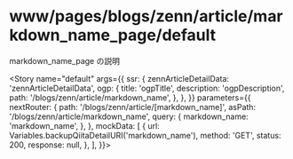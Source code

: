 
<Meta
  title="www/pages/blogs/zenn/article/markdown_name_page/default"
  component={BlogsQiitaNamePage}
  decorators={[withMock]}
/>

# www/pages/blogs/zenn/article/markdown_name_page/default

markdown_name_page の説明

<Story
  name="default"
  args={{
    ssr: {
      zennArticleDetailData: 'zennArticleDetailData',
      ogp: {
        title: 'ogpTitle',
        description: 'ogpDescription',
        path: '/blogs/zenn/article/markdown_name',
      },
    },
  }}
  parameters={{
    nextRouter: {
      path: '/blogs/zenn/article/[markdown_name]',
      asPath: '/blogs/zenn/article/markdown_name',
      query: {
        markdown_name: 'markdown_name',
      },
    },
    mockData: [
      {
        url: Variables.backupQiitaDetailURI('markdown_name'),
        method: 'GET',
        status: 200,
        response: null,
      },
    ],
  }}></Story>

<Source>
  <BlogsZennArticleNamePage />
</Source>

<Props story="default" />
